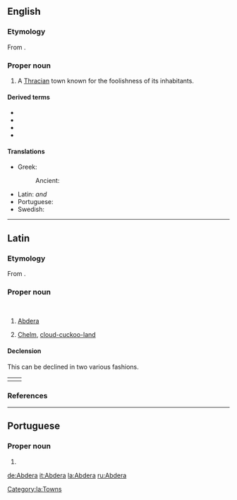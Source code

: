 ==English==
{{wikisource1911Enc|Abdera (Thrace)}}

===Etymology===
From {{etyl|grc|en}} {{m|grc|Ἄβδηρα}}.

===Proper noun===
{{en-proper noun}}

# A [[Thrace|Thracian]] town known for the foolishness of its inhabitants.

====Derived terms====
* {{l|en|Abderian}}
* {{l|en|abderian}}
* {{l|en|abderitic}}
* {{l|en|abderitism}}

====Translations====
{{trans-top|town}}
* Greek:
*: Ancient: {{t|grc|Ἄβδηρα|n-p}}
{{trans-mid}}
* Latin: {{t+|la|Abdēra|n-p}} ''and'' {{g|f}}
* Portuguese: {{t|pt|Abdera|f}}
* Swedish: {{t|sv|Abdera}}
{{trans-bottom}}

----

==Latin==

===Etymology===
From {{etyl|grc|la}} {{m|grc|Ἄβδηρα}}.

===Proper noun===
{{la-noun|Abdēra||Abdērōrum|n-p|second}}<br/>
{{la-noun|Abdēra||Abdērae|f|first}}

# [[#English|Abdera]] {{gloss|A [[Thracian]] town known for its inhabitants' foolishness}}
# {{label|la|figuratively|by extension}} [[Chelm]], [[cloud-cuckoo-land]]

====Declension====
This can be declined in two various fashions.
{|
|valign="top"|{{la-decl-2nd-N|loc=1|num=pl|Abdēr}}
|valign="top"|{{la-decl-1st|loc=1|num=sg|Abdēr}}
|}

===References===
{{R:Cassells}}

[[Category:la:Towns]]

----

==Portuguese==

===Proper noun===
{{pt-proper noun|f}}

# {{place|pt|ancient city|c/Thrace|t1=Abdera}}

[[de:Abdera]]
[[it:Abdera]]
[[la:Abdera]]
[[ru:Abdera]]